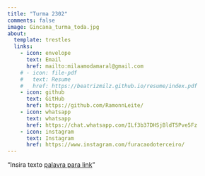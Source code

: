 ---
title: "Turma 2302"
comments: false
image: Gincana_turma_toda.jpg
about:
  template: trestles
  links:
    - icon: envelope
      text: Email
      href: mailto:milaamodamaral@gmail.com
    # - icon: file-pdf
    #   text: Resume
    #   href: https://beatrizmilz.github.io/resume/index.pdf  
    - icon: github
      text: GitHub
      href: https://github.com/RamonnLeite/
    - icon: whatsapp
      text: whatsapp
      href: https://chat.whatsapp.com/ILf3b37DHSjBldT5Pve5Fz
    - icon: instagram
      text: Instagram
      href: https://www.instagram.com/furacaodoterceiro/   
---

```{=html}
<style>
  body{text-align: justify}
</style>
```

::: {#hero-heading}
"Insira texto [palavra para link](link)"
:::
